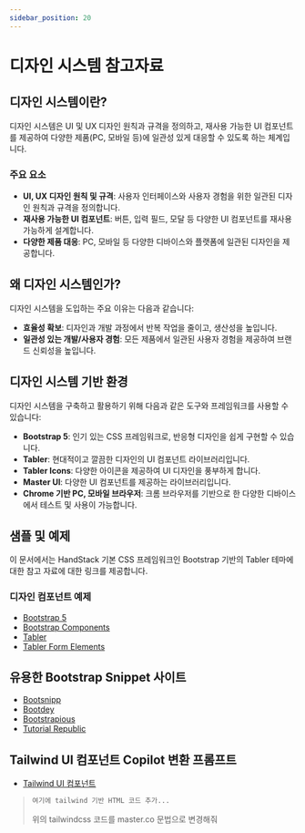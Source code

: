 ```yaml
---
sidebar_position: 20
---
```


# 디자인 시스템 참고자료

## 디자인 시스템이란?

디자인 시스템은 UI 및 UX 디자인 원칙과 규격을 정의하고, 재사용 가능한 UI 컴포넌트를 제공하여 다양한 제품(PC, 모바일 등)에 일관성 있게 대응할 수 있도록 하는 체계입니다.

### 주요 요소
- **UI, UX 디자인 원칙 및 규격**: 사용자 인터페이스와 사용자 경험을 위한 일관된 디자인 원칙과 규격을 정의합니다.
- **재사용 가능한 UI 컴포넌트**: 버튼, 입력 필드, 모달 등 다양한 UI 컴포넌트를 재사용 가능하게 설계합니다.
- **다양한 제품 대응**: PC, 모바일 등 다양한 디바이스와 플랫폼에 일관된 디자인을 제공합니다.

## 왜 디자인 시스템인가?

디자인 시스템을 도입하는 주요 이유는 다음과 같습니다:
- **효율성 확보**: 디자인과 개발 과정에서 반복 작업을 줄이고, 생산성을 높입니다.
- **일관성 있는 개발/사용자 경험**: 모든 제품에서 일관된 사용자 경험을 제공하여 브랜드 신뢰성을 높입니다.

## 디자인 시스템 기반 환경

디자인 시스템을 구축하고 활용하기 위해 다음과 같은 도구와 프레임워크를 사용할 수 있습니다:
- **Bootstrap 5**: 인기 있는 CSS 프레임워크로, 반응형 디자인을 쉽게 구현할 수 있습니다.
- **Tabler**: 현대적이고 깔끔한 디자인의 UI 컴포넌트 라이브러리입니다.
- **Tabler Icons**: 다양한 아이콘을 제공하여 UI 디자인을 풍부하게 합니다.
- **Master UI**: 다양한 UI 컴포넌트를 제공하는 라이브러리입니다.
- **Chrome 기반 PC, 모바일 브라우저**: 크롬 브라우저를 기반으로 한 다양한 디바이스에서 테스트 및 사용이 가능합니다.

## 샘플 및 예제

이 문서에서는 HandStack 기본 CSS 프레임워크인 Bootstrap 기반의 Tabler 테마에 대한 참고 자료에 대한 링크를 제공합니다.

### 디자인 컴포넌트 예제
- [Bootstrap 5](https://getbootstrap.com/docs/5.3/examples/)
- [Bootstrap Components](https://getbootstrap.com/docs/5.3/components/)
- [Tabler](https://preview.tabler.io/)
- [Tabler Form Elements](https://preview.tabler.io/form-elements.html)

## 유용한 Bootstrap Snippet 사이트
- [Bootsnipp](https://bootsnipp.com/)
- [Bootdey](https://www.bootdey.com/bootstrap-snippets)
- [Bootstrapious](https://bootstrapious.com/snippets)
- [Tutorial Republic](https://www.tutorialrepublic.com/snippets/gallery.php)

## Tailwind UI 컴포넌트 Copilot 변환 프롬프트

- [Tailwind UI 컴포넌트](https://tailwindui.com/components)

> ```html
> 여기에 tailwind 기반 HTML 코드 추가...
> ```	
> 위의 tailwindcss 코드를 master.co 문법으로 변경해줘